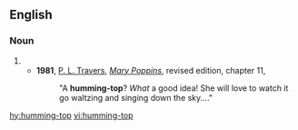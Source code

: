 {{also|humming top}}
==English==

===Noun===
{{en-noun|head=[[humming]]-[[top]]}}
# {{alternative spelling of|humming top|lang=en}}
#* '''1981''', [[w:P. L. Travers|P. L. Travers]], [[w:Mary Poppins|''Mary Poppins'']], revised edition, chapter 11,
#*: "A '''humming-top'''? ''What'' a good idea! She will love to watch it go waltzing and singing down the sky...."

[[hy:humming-top]]
[[vi:humming-top]]